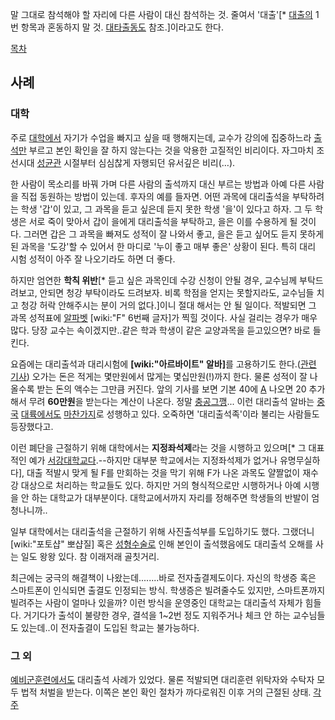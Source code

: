 말 그대로 참석해야 할 자리에 다른 사람이 대신 참석하는 것. 줄여서 '대출'[* [[대출]]의 1번 항목과 혼동하지 말 것. [[대타출동]]도 참조.]이라고도 한다.

[[목차]]
== 사례 ==
=== 대학 ===
주로 [[대학]]에서 자기가 수업을 빠지고 싶을 때 행해지는데, 교수가 강의에 집중하느라 [[출석]]만 부르고 본인 확인을 잘 하지 않는다는 것을 악용한 고질적인 비리이다. 자그마치 조선시대 [[성균관]] 시절부터 심심찮게 자행되던 유서깊은 비리(…).

한 사람이 목소리를 바꿔 가며 다른 사람의 출석까지 대신 부르는 방법과 아예 다른 사람을 직접 동원하는 방법이 있는데. 후자의 예를 들자면. 어떤 과목에 대리출석을 부탁하려는 학생 '갑'이 있고, 그 과목을 듣고 싶은데 듣지 못한 학생 '을'이 있다고 하자. 그 두 학생은 서로 죽이 맞아서 갑이 을에게 대리출석을 부탁하고, 을은 이를 수용하게 될 것이다. 그러면 갑은 그 과목을 빠져도 성적이 잘 나와서 좋고, 을은 듣고 싶어도 듣지 못하게 된 과목을 '도강'할 수 있어서 한 마디로 '누이 좋고 매부 좋은' 상황이 된다. 특히 대리 시험 성적이 아주 잘 나오기라도 하면 더 좋다.

하지만 엄연한 '''학칙 위반'''[* 듣고 싶은 과목인데 수강 신청이 안될 경우, 교수님께 부탁드려보고, 안되면 청강 부탁이라도 드려보자. 비록 학점을 얻지는 못할지라도, 교수님들 치고 청강 허락 안해주시는 분이 거의 없다.]이니 절대 해서는 안 될 일이다. 적발되면 그 과목 성적표에 [[알파벳]] [wiki:"F" 6번째 글자]가 찍힐 것이다. 사실 걸리는 경우가 매우 많다. 당장 교수는 속이겠지만..같은 학과 학생이 같은 교양과목을 듣고있으면? 바로 들킨다. 

요즘에는 대리출석과 대리시험에 '''[wiki:"아르바이트" 알바]'''를 고용하기도 한다.([http://news.naver.com/main/read.nhn?mode=LSD&mid=sec&sid1=001&oid=047&aid=0000090526& 관련 기사]) 오가는 돈은 적게는 몇만원에서 많게는 몇십만원(!)까지 한다. 물론 성적이 잘 나올수록 받는 돈의 액수는 그만큼 커진다. 앞의 기사를 보면 기본 40에 [[A]] 나오면 20 추가해서 무려 '''60만원'''을 받는다는 계산이 나온다. 정말 [[충공그깽]]... 이런 대리출석 알바는 [[중국]] [[대륙]]에서도 [http://news.naver.com/main/read.nhn?mode=LSD&mid=sec&sid1=001&oid=086&aid=0000075672& 마찬가지]로 성행하고 있다. 오죽하면 '대리출석족'이라 불리는 사람들도 등장했다고.

이런 폐단을 근절하기 위해 대학에서는 '''지정좌석제'''라는 것을 시행하고 있으며[* 그 대표적인 예가 [[서강대학교]]다.--하지만 대부분 학교에서는 지정좌석제가 없거나 유명무실하다], 대출 적발시 맞게 될 F를 만회하는 것을 막기 위해 F가 나온 과목도 얄짤없이 재수강 대상으로 처리하는 학교들도 있다. 하지만 거의 형식적으로만 시행하거나  아예 시행을 안 하는 대학교가 대부분이다. 대학교에서까지 자리를 정해주면 학생들의 반발이 엄청나니까..

일부 대학에서는 대리출석을 근절하기 위해 사진출석부를 도입하기도 했다. 그랬더니 [wiki:"포토샵" 뽀샵질] 혹은 [[성형수술]]로 인해 본인이 출석했음에도 대리출석 오해를 사는 일도 왕왕 있다. 참 이래저래 골칫거리.

최근에는 궁극의 해결책이 나왔는데........바로 전자출결제도이다. 자신의 학생증 혹은 스마트폰이 인식되면 출결도 인정되는 방식. 학생증은 빌려줄수도 있지만, 스마트폰까지 빌려주는 사람이 얼마나 있을까? 이런 방식을 운영중인 대학교는 대리출석 자체가 힘들다. 거기다가 출석이 불량한 경우, 결석을 1~2번 정도 지워주거나 체크 안 하는 교수님들도 있는데..이 전자출결이 도입된 학교는 불가능하다.
=== 그 외 ===
[[예비군훈련]]에서도 대리출석 사례가 있었다. 물론 적발되면 대리훈련 위탁자와 수탁자 모두 법적 처벌을 받는다. 이쪽은 본인 확인 절차가 까다로워진 이후 거의 근절된 상태.
[[각주]]
